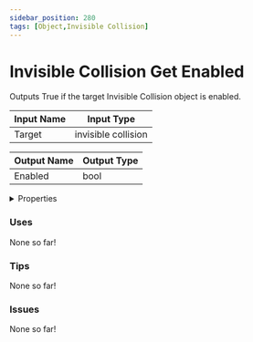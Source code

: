 ```yaml
---
sidebar_position: 280
tags: [Object,Invisible Collision]
---
```


# Invisible Collision Get Enabled

Outputs True if the target Invisible Collision object is enabled.




<EsbSvg />

| Input Name | Input Type |
|-----------|-----------|
| Target | invisible collision |

| Output Name | Output Type |
|-----------|-----------|
| Enabled | bool |


<details>
  <summary>Properties</summary>
  <div>
    <div>
    <table>
      <thead>
        <tr>
          <th>Is beta required?</th>
          <th>❌</th>
        </tr>
        <tr>
          <th>Is this chip a trolling risk?</th>
          <th>❌</th>
        </tr>
        <tr>
          <th>Chip UUID</th>
          <th>de407f3c-2fb0-4c9a-9dc4-fb6d6709737e</th>
        </tr>
      </thead>
    </table>
    </div>
  </div>
</details>

### Uses

None so far!

### Tips

None so far!

### Issues

None so far!